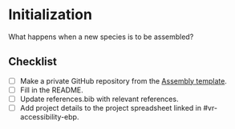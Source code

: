 # Initialization

What happens when a new species is to be assembled?

## Checklist

- [ ] Make a private GitHub repository from the [Assembly template](https://github.com/NBISweden/assembly-project-template).
- [ ] Fill in the README.
- [ ] Update references.bib with relevant references.
- [ ] Add project details to the project spreadsheet linked in #vr-accessibility-ebp.
